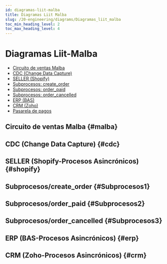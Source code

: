 ```yaml
---
id: diagramas-liit-malba
title: Diagramas Liit Malba
slug: /20-engineering/diagrams/Diagramas_liit_malba
toc_min_heading_level: 2
toc_max_heading_level: 4
---
```


# Diagramas Liit-Malba

- [Circuito de ventas Malba](#malba)
- [CDC (Change Data Capture)](#cdc)
- [SELLER (Shopify)](#shopify)
- [Subprocesos: create_order](#Subprocesos1)
- [Subprocesos: order_paid](#Subprocesos2)
- [Subprocesos: order_cancelled](#Subprocesos3)
- [ERP (BAS)](#erp)
- [CRM (Zoho)](#crm)
- [Pasarela de pagos](#pasarela-de-pagos)



## Circuito de ventas Malba {#malba}
<DiagramViewer src="/img/Circuito_ventas_malba.png" alt="Circuito ventas" />

## CDC (Change Data Capture) {#cdc}
<DiagramViewer src="/img/CDC_Liit_malba.png" alt="Circuito CDC" />

## SELLER (Shopify-Procesos Asincrónicos) {#shopify}
<DiagramViewer src="/img/diagrama_shopify.png" alt="Circuito Shopify" />

## Subprocesos/create_order {#Subprocesos1}
<DiagramViewer src="/img/create_order.png" alt="create_order" />

## Subprocesos/order_paid {#Subprocesos2}
<DiagramViewer src="/img/order_paid.png" alt="order_paid" />

## Subprocesos/order_cancelled {#Subprocesos3}
<DiagramViewer src="/img/order_cancelled.png" alt="order_cancelled" />

## ERP (BAS-Procesos Asincrónicos) {#erp}
<DiagramViewer src="/img/BAS_asincronicos.png" alt="Circuito BAS" />

## CRM (Zoho-Procesos Asincrónicos) {#crm}
<DiagramViewer src="/img/CRM_ZOHO.png" alt="Circuito Zoho" />
 
